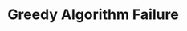 ---
id: "alg_mq_009"
questionType: "MULTIPLE_CHOICE"
title: "Greedy Algorithm Failure"
description: "Why might a greedy algorithm fail to find the optimal solution?"
difficulty: "HARD"
category: "Algorithms"
options:
  - "It explores all paths"
  - "It lacks backtracking"
  - "It uses recursion"
  - "It always finds the longest path"
correctAnswer: 1
---